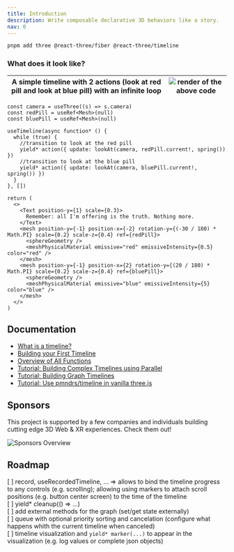 ```yaml
---
title: Introduction
description: Write composable declarative 3D behaviors like a story.
nav: 0
---
```


```bash
pnpm add three @react-three/fiber @react-three/timeline
```


### What does it look like?

| A simple timeline with 2 actions (look at red pill and look at blue pill) with an infinite loop | ![render of the above code](./basic-example.gif) |
| --------------------------------------------------------------------------------------------------------------------------------------------------- | --------------------------------------------------------------------- |

```tsx
const camera = useThree((s) => s.camera)
const redPill = useRef<Mesh>(null)
const bluePill = useRef<Mesh>(null)

useTimeline(async function* () {
  while (true) {
    //transition to look at the red pill
    yield* action({ update: lookAt(camera, redPill.current!, spring()) })
    //transition to look at the blue pill
    yield* action({ update: lookAt(camera, bluePill.current!, spring()) })
  }
}, [])

return (
  <>
    <Text position-y={1} scale={0.3}>
      Remember: all I'm offering is the truth. Nothing more.
    </Text>
    <mesh position-y={-1} position-x={-2} rotation-y={(-30 / 180) * Math.PI} scale={0.2} scale-z={0.4} ref={redPill}>
      <sphereGeometry />
      <meshPhysicalMaterial emissive="red" emissiveIntensity={0.5} color="red" />
    </mesh>
    <mesh position-y={-1} position-x={2} rotation-y={(20 / 180) * Math.PI} scale={0.2} scale-z={0.4} ref={bluePill}>
      <sphereGeometry />
      <meshPhysicalMaterial emissive="blue" emissiveIntensity={5} color="blue" />
    </mesh>
  </>
)
```

## Documentation

- [What is a timeline?](./1-what-is-a-timeline.mdx)
- [Building your First Timeline](./2-first-timeline.mdx)
- [Overview of All Functions](./3-overview.mdx)
- [Tutorial: Building Complex Timelines using Parallel](../tutorials/4-parallel.mdx)
- [Tutorial: Building Graph Timelines](../tutorials/5-graph.mdx)
- [Tutorial: Use pmndrs/timeline in vanilla three.js](../tutorials/6-vanilla.mdx)

## Sponsors

This project is supported by a few companies and individuals building cutting edge 3D Web & XR experiences. Check them out!

![Sponsors Overview](https://bbohlender.github.io/sponsors/screenshot.png)

## Roadmap

[ ] record, useRecordedTimeline, ... => allows to bind the timeline progress to any controls (e.g. scrolling); allowing using markers to attach scroll positions (e.g. button center screen) to the time of the timeline  
[ ] yield* cleanup(() => ...)  
[ ] add external methods for the graph (set/get state externally)  
[ ] queue with optional priority sorting and cancelation (configure what happens whith the current timeline when canceled)  
[ ] timeline visualization and `yield* marker(...)` to appear in the visualization (e.g. log values or complete json objects)
